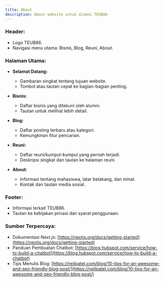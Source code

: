 ```yaml
---
title: About
description: About website untuk alumni TEUB86
---
```


### **Header:**

- Logo TEUB86.
- Navigasi menu utama: Bisnis, Blog, Reuni, About.

### **Halaman Utama:**

- **Selamat Datang:**

  - Gambaran singkat tentang tujuan website.
  - Tombol atau tautan cepat ke bagian-bagian penting.

- **Bisnis:**

  - Daftar bisnis yang ditekuni oleh alumni.
  - Tautan untuk melihat lebih detail.

- **Blog:**

  - Daftar posting terbaru atau kategori.
  - Kemungkinan fitur pencarian.

- **Reuni:**

  - Daftar reuni/kumpul-kumpul yang pernah terjadi.
  - Deskripsi singkat dan tautan ke halaman reuni.

- **About:**
  - Informasi tentang mahasiswa, latar belakang, dan minat.
  - Kontak dan tautan media sosial.

### **Footer:**

- Informasi terkait TEUB86.
- Tautan ke kebijakan privasi dan syarat penggunaan.

### **Sumber Terpercaya:**

- Dokumentasi Next.js: [https://nextjs.org/docs/getting-started](https://nextjs.org/docs/getting-started)
- Panduan Pembuatan Chatbot: [https://blog.hubspot.com/service/how-to-build-a-chatbot](https://blog.hubspot.com/service/how-to-build-a-chatbot)
- Tips Menulis Blog: [https://neilpatel.com/blog/10-tips-for-an-awesome-and-seo-friendly-blog-post/](https://neilpatel.com/blog/10-tips-for-an-awesome-and-seo-friendly-blog-post/)
